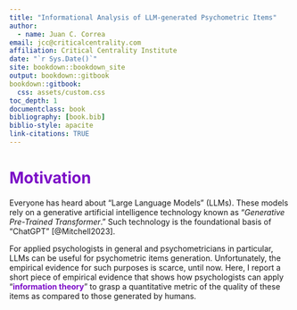 ```yaml
---
title: "Informational Analysis of LLM-generated Psychometric Items"
author: 
  - name: Juan C. Correa
email: jcc@criticalcentrality.com
affiliation: Critical Centrality Institute
date: "`r Sys.Date()`"
site: bookdown::bookdown_site
output: bookdown::gitbook
bookdown::gitbook:
  css: assets/custom.css
toc_depth: 1
documentclass: book
bibliography: [book.bib]
biblio-style: apacite
link-citations: TRUE
---
```

# <span style="color: #7c0cc7;">Motivation</span> {.unnumbered}

Everyone has heard about "Large Language Models" (LLMs). These models rely on a generative artificial intelligence technology known as "_Generative Pre-Trained Transformer_." Such technology is the foundational basis of "ChatGPT" [@Mitchell2023]. 

For applied psychologists in general and psychometricians in particular, LLMs can be useful for psychometric items generation. Unfortunately, the empirical evidence for such purposes is scarce, until now. Here, I report a short piece of empirical evidence that shows how psychologists can apply "<span style="color: #7c0cc7;">**information theory**</span>" to grasp a quantitative metric of the quality of these items as compared to those generated by humans.